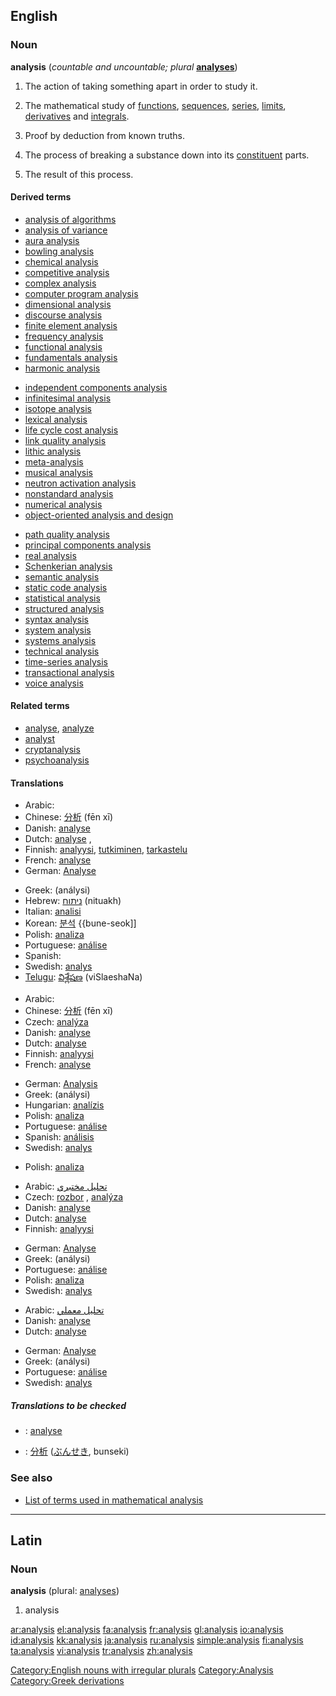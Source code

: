{{see|Analysis}}
==English==

===Noun===
{{wikipedia}}
'''analysis''' (''countable and uncountable; plural'' '''[[analyses]]''')

# The action of taking something apart in order to study it.
# {{uncountable}} {{math}} The mathematical study of [[function]]s, [[sequence]]s, [[series]], [[limit]]s, [[derivative]]s and [[integral]]s.
# {{logic}} Proof by deduction from known truths.
# {{uncountable}} {{chemistry}} The process of breaking a substance down into its [[constituent]] parts.
# {{countable}} {{chemistry}} The result of this process.

====Derived terms====
<!--See Wikipedia for the meanings of many of these-->
{{top3}}
*[[analysis of algorithms]]<!--in computing-->
*[[analysis of variance]]<!--in statistics-->
*[[aura analysis]]<!--study of bodily auras and energy fields-->
*[[bowling analysis]]<!--in cricket-->
*[[chemical analysis]]
*[[competitive analysis]]<!--in computing-->
*[[complex analysis]]<!--in mathematics-->
*[[computer program analysis]]<!--in computing-->
*[[dimensional analysis]]<!--in physics and engineering-->
*[[discourse analysis]]<!--in linguistics-->
*[[finite element analysis]]<!--in signal processing-->
*[[frequency analysis]]<!--in crytography-->
*[[functional analysis]]<!--in mathematics-->
*[[fundamentals analysis]]<!--in economics-->
*[[harmonic analysis]]<!--in mathematics-->
{{mid3}}
*[[independent components analysis]]<!--in signal processing-->
*[[infinitesimal analysis]]<!--in mathematics-->
*[[isotope analysis]]<!--in archaeology and paleontology-->
*[[lexical analysis]]<!--in computing-->
*[[life cycle cost analysis]]
*[[link quality analysis]]<!--in signal processing-->
*[[lithic analysis]]<!--study of stone tools, in archaeology-->
*[[meta-analysis]]<!--in statistics-->
*[[musical analysis]]<!--in music-->
*[[neutron activation analysis]]<!--in chemistry-->
*[[nonstandard analysis]]<!--in mathematics-->
*[[numerical analysis]]<!--in mathematics-->
*[[object-oriented analysis and design]]<!--in computing-->
{{mid3}}
*[[path quality analysis]]<!--in signal processing-->
*[[principal components analysis]]<!--in signal processing-->
*[[real analysis]]<!--in mathematics-->
*[[Schenkerian analysis]]<!--in music-->
*[[semantic analysis]]<!--in computing-->
*[[static code analysis]]<!--in computing-->
*[[statistical analysis]]<!--in mathematics-->
*[[structured analysis]]<!--in computing-->
*[[syntax analysis]]<!--in computing-->
*[[system analysis]]<!--in electrical engineering-->
*[[systems analysis]]<!--study of large systems-->
*[[technical analysis]]<!--in economics-->
*[[time-series analysis]]<!--in statistics-->
*[[transactional analysis]]<!--in psychotherapy-->
*[[voice analysis]]<!--in linguistics-->
{{bottom}}

====Related terms====
*[[analyse]], [[analyze]]
*[[analyst]]
*[[cryptanalysis]]<!--in crytography-->
*[[psychoanalysis]]

====Translations====
{{trans-top|action of taking something apart to study it}}
*Arabic: {{ARchar|[[تحليل]]}}
*Chinese: [[分析]] (fēn xī)
*Danish: [[analyse#Danish|analyse]] {{c}}
*Dutch: [[analyse#Dutch|analyse]] {{f}}, {{t-|nl|ontleding|f}}
*Finnish: [[analyysi]], [[tutkiminen]], [[tarkastelu]]
*French: [[analyse#French|analyse]] {{f}}
*German: [[Analyse]] {{f}}
{{trans-mid}}
*Greek: {{t|el|ανάλυση|f|}} (análysi)
*Hebrew: [[ניתוח]] (nituakh) {{m}}
*Italian: [[analisi]] {{f}}
*Korean: [[분석]] {{bune-seok]]
*Polish: [[analiza]] {{f}}
*Portuguese: [[análise]] {{f}}
*Spanish: {{t|es|an&aacute;lisis|m}}
*Swedish: [[analys]] {{c}}
*[[Telugu]]: [[విశ్లేషణ]] (viSlaeshaNa)
{{trans-bottom}}

{{trans-top|in mathematics}}
*Arabic: {{ARchar|[[تحليل رياضي]]}}
*Chinese: [[分析]] (fēn xī)
*Czech: [[analýza]] {{f}}
*Danish: [[analyse#Danish|analyse]] {{c}}
*Dutch: [[analyse#Dutch|analyse]] {{f}}
*Finnish: [[analyysi]]
*French: [[analyse#French|analyse]] {{f}}
{{trans-mid}}
*German: [[Analysis]] {{f}}
*Greek: {{t|el|ανάλυση|f|}} (análysi)
*Hungarian: [[analízis]]
*Polish: [[analiza]] {{f}}
*Portuguese: [[análise]] {{f}}
*Spanish: [[análisis]] {{m}}
*Swedish: [[analys]] {{c}}
{{trans-bottom}}

{{trans-top|proof by deduction from known truths}}
{{trans-mid}}
*Polish: [[analiza]] {{f}}
{{trans-bottom}}

{{trans-top|chemistry: process of breaking a substance down}}
*Arabic: [[تحليل مختبري]]
*Czech: [[rozbor]] {{m}}, [[analýza]] {{f}}
*Danish: [[analyse#Danish|analyse]] {{c}}
*Dutch: [[analyse#Dutch|analyse]] {{f}}
*Finnish: [[analyysi]]
{{trans-mid}}
*German: [[Analyse]] {{f}}
*Greek: {{t|el|ανάλυση|f|}} (análysi)
*Portuguese: [[análise]] {{f}}
*Polish: [[analiza]] {{f}}
*Swedish: [[analys]] {{c}}
{{trans-bottom}}

{{trans-top|chemistry: result of this process}}
*Arabic: [[تحليل معملي]]
*Danish: [[analyse]] {{c}}
*Dutch: [[analyse#Dutch|analyse]] {{f}}
{{trans-mid}}
*German: [[Analyse]] {{f}}
*Greek: {{t|el|ανάλυση|f|}} (análysi)
*Portuguese: [[análise]] {{f}}
*Swedish: [[analys]] {{c}}
{{trans-bottom}}

=====Translations to be checked=====
<!--Remove this section once all of the translations below have been moved into
the tables above.-->
{{checktrans}}
*{{ttbc|Interlingua}}: [[analyse]]
*{{ttbc|Japanese}}: [[分析]] ([[ぶんせき]], bunseki)

===See also===
*[[:Category:Analysis|List of terms used in mathematical analysis]]

[[Category:English nouns with irregular plurals]]

----

==Latin==

===Noun===
'''analysis''' {{f}} (plural: [[analyses]])

# analysis

[[Category:Analysis]]
[[Category:Greek derivations]]

[[ar:analysis]]
[[el:analysis]]
[[fa:analysis]]
[[fr:analysis]]
[[gl:analysis]]
[[io:analysis]]
[[id:analysis]]
[[kk:analysis]]
[[ja:analysis]]
[[ru:analysis]]
[[simple:analysis]]
[[fi:analysis]]
[[ta:analysis]]
[[vi:analysis]]
[[tr:analysis]]
[[zh:analysis]]